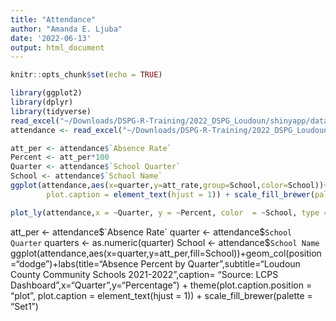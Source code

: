 ```yaml
---
title: "Attendance"
author: "Amanda E. Ljuba"
date: '2022-06-13'
output: html_document
---
```


```r
knitr::opts_chunk$set(echo = TRUE)
```

```r
library(ggplot2)
library(dplyr)
library(tidyverse)
read_excel("~/Downloads/DSPG-R-Training/2022_DSPG_Loudoun/shinyapp/data/absencerate.xlsx")
attendance <- read_excel("~/Downloads/DSPG-R-Training/2022_DSPG_Loudoun/shinyapp/data/absencerate.xlsx")
```


```r
att_per <- attendance$`Absence Rate`
Percent <- att_per*100
Quarter <- attendance$`School Quarter`
School <- attendance$`School Name`
ggplot(attendance,aes(x=quarter,y=att_rate,group=School,color=School))+geom_point()+geom_line() +labs(title = "Student Absences by 2020-2021 Quarter",caption= "Source: LCPS Dashboard 2021-2022",x="Quarter",y="Percentage") + theme(plot.caption.position = "plot",
        plot.caption = element_text(hjust = 1)) + scale_fill_brewer(palette = "Set1")
```


```r
plot_ly(attendance,x = ~Quarter, y = ~Percent, color  = ~School, type = 'scatter',mode = 'lines',hoverinfo = "text",text = ~paste("School:",School,"<br>","Percent:",Percent)) %>% layout(title = "Student Absences by 2020-2021 Quarter",xaxis = list(title = ""))
```



att_per <- attendance$`Absence Rate`
quarter <- attendance$`School Quarter`
quarters <- as.numeric(quarter)
School <- attendance$`School Name`
ggplot(attendance,aes(x=quarter,y=att_per,fill=School))+geom_col(position="dodge")+labs(title="Absence Percent by Quarter",subtitle="Loudoun County Community Schools 2021-2022",caption= "Source: LCPS Dashboard",x="Quarter",y="Percentage") + theme(plot.caption.position = "plot",
        plot.caption = element_text(hjust = 1)) + scale_fill_brewer(palette = "Set1")
